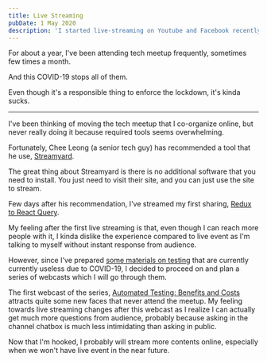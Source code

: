 ```yaml
---
title: Live Streaming
pubDate: 1 May 2020
description: 'I started live-streaming on Youtube and Facebook recently, and I kinda like it.'
---
```


For about a year, I've been attending tech meetup frequently, sometimes few times a month.

And this COVID-19 stops all of them.

Even though it's a responsible thing to enforce the lockdown, it's kinda sucks.

---

I've been thinking of moving the tech meetup that I co-organize online, but never really doing it because required tools seems overwhelming.

Fortunately, Chee Leong (a senior tech guy) has recommended a tool that he use, [Streamyard](https://streamyard.com/).

The great thing about Streamyard is there is no additional software that you need to install. You just need to visit their site, and you can just use the site to stream.

Few days after his recommendation, I've streamed my first sharing, [Redux to React Query](https://youtu.be/FPDoMt-RfUQ).

My feeling after the first live streaming is that, even though I can reach more people with it, I kinda dislike the experience compared to live event as I'm talking to myself without instant response from audience.

However, since I've prepared [some materials on testing](/react-testing) that are currently currently useless due to COVID-19, I decided to proceed on and plan a series of webcasts which I will go through them.

The first webcast of the series, [Automated Testing: Benefits and Costs](https://youtu.be/l1iyrIyWTcU) attracts quite some new faces that never attend the meetup. My feeling towards live streaming changes after this webcast as I realize I can actually get much more questions from audience, probably because asking in the channel chatbox is much less intimidating than asking in public.

Now that I'm hooked, I probably will stream more contents online, especially when we won't have live event in the near future.
